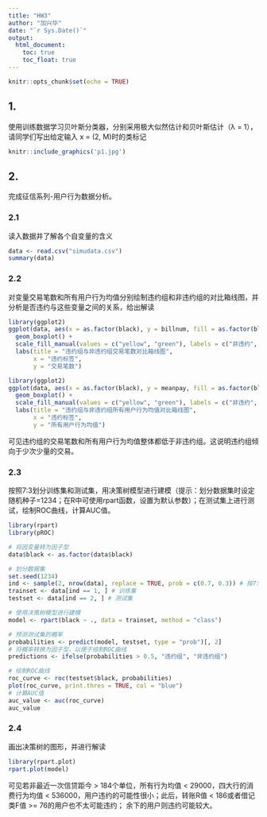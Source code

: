 ---
title: "HW3"
author: "加兴华"
date: "`r Sys.Date()`"
output:
  html_document:
    toc: true
    toc_float: true
---

```{r setup, include=FALSE}
knitr::opts_chunk$set(echo = TRUE)
```


## 1. 

使用训练数据学习贝叶斯分类器，分别采用极大似然估计和贝叶斯估计（λ = 1），请同学们写出给定输入 x = (2, M)时的类标记

```{r}
knitr::include_graphics('p1.jpg')
```

## 2. 

完成征信系列-用户行为数据分析。

### 2.1

读入数据并了解各个自变量的含义

```{r}
data <- read.csv("simudata.csv")
summary(data)

```

### 2.2

对变量交易笔数和所有用户行为均值分别绘制违约组和非违约组的对比箱线图，并分析是否违约与这些变量之间的关系，给出解读

```{r}
library(ggplot2)
ggplot(data, aes(x = as.factor(black), y = billnum, fill = as.factor(black))) +
  geom_boxplot() +
  scale_fill_manual(values = c("yellow", "green"), labels = c("非违约", "违约"),name = "") +
  labs(title = "违约组与非违约组交易笔数对比箱线图",
       x = "违约标签",
       y = "交易笔数")

```

```{r}
library(ggplot2)
ggplot(data, aes(x = as.factor(black), y = meanpay, fill = as.factor(black))) +
  geom_boxplot() +
  scale_fill_manual(values = c("yellow", "green"), labels = c("非违约", "违约"),name = "") +
  labs(title = "违约组与非违约组所有用户行为均值对比箱线图",
       x = "违约标签",
       y = "所有用户行为均值")

```

可见违约组的交易笔数和所有用户行为均值整体都低于非违约组。这说明违约组倾向于少次少量的交易。

### 2.3

按照7:3划分训练集和测试集，用决策树模型进行建模（提示：划分数据集时设定随机种子=1234；在R中可使用rpart函数，设置为默认参数）；在测试集上进行测试，绘制ROC曲线，计算AUC值。

```{r}
library(rpart)
library(pROC)

# 将因变量转为因子型
data$black <- as.factor(data$black)

# 划分数据集
set.seed(1234)
ind <- sample(2, nrow(data), replace = TRUE, prob = c(0.7, 0.3)) # 按7:3比例随机生成训练集和测试集
trainset <- data[ind == 1, ] # 训练集
testset <- data[ind == 2, ] # 测试集

# 使用决策树模型进行建模
model <- rpart(black ~ ., data = trainset, method = "class")

# 预测测试集的概率
probabilities <- predict(model, testset, type = "prob")[, 2]
# 将概率转换为因子型，以便于绘制ROC曲线
predictions <- ifelse(probabilities > 0.5, "违约组", "非违约组")

# 绘制ROC曲线
roc_curve <- roc(testset$black, probabilities)
plot(roc_curve, print.thres = TRUE, col = "blue")
# 计算AUC值
auc_value <- auc(roc_curve)
auc_value

```

### 2.4

画出决策树的图形，并进行解读

```{r}
library(rpart.plot)
rpart.plot(model)

```

可见若非最近一次信贷距今 > 184个单位，所有行为均值 < 29000，四大行的消费行为均值 < 536000，用户违约的可能性很小；此后，转账R值 < 186或者借记类F值 >= 76的用户也不太可能违约；
余下的用户则违约可能较大。
